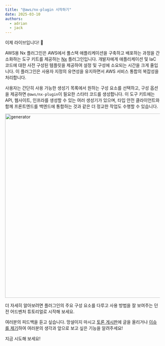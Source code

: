 ```yaml
---
title: "@aws/nx-plugin 시작하기"
date: 2025-03-10
authors:
  - adrian
  - jack
---
```



이제 라이브입니다! 🚀

AWS용 Nx 플러그인은 AWS에서 풀스택 애플리케이션을 구축하고 배포하는 과정을 간소화하는 도구 키트를 제공하는 [Nx](https://nx.dev/) 플러그인입니다. 개발자에게 애플리케이션 및 IaC 코드에 대한 사전 구성된 템플릿을 제공하여 설정 및 구성에 소요되는 시간을 크게 줄입니다. 이 플러그인은 사용자 지정의 유연성을 유지하면서 AWS 서비스 통합의 복잡성을 처리합니다.

사용자는 간단히 사용 가능한 생성기 목록에서 원하는 구성 요소를 선택하고, 구성 옵션을 제공하면 `@aws/nx-plugin`이 필요한 스타터 코드를 생성합니다. 이 도구 키트에는 API, 웹사이트, 인프라를 생성할 수 있는 여러 생성기가 있으며, 타입 안전 클라이언트와 함께 프론트엔드를 백엔드에 통합하는 것과 같은 더 정교한 작업도 수행할 수 있습니다.

<Image src={websiteGeneratorGif} alt="generator" width="800" height="600" />

더 자세히 알아보려면 플러그인의 주요 구성 요소를 다루고 사용 방법을 잘 보여주는 <Link path="get_started/tutorials/dungeon-game/overview">던전 어드벤처 튜토리얼</Link>로 시작해 보세요.

여러분의 피드백을 듣고 싶습니다. 망설이지 마시고 [토론 게시판](https://github.com/awslabs/nx-plugin-for-aws/discussions)에 글을 올리거나 [이슈를 제기](https://github.com/awslabs/nx-plugin-for-aws/issues)하여 여러분의 생각과 앞으로 보고 싶은 기능을 알려주세요!

<Link type="button" path="get_started/tutorials/dungeon-game/overview">지금 시도해 보세요!</Link>